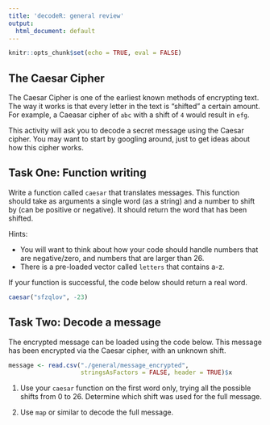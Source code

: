 ```yaml
---
title: 'decodeR: general review'
output:
  html_document: default
---
```


```r
knitr::opts_chunk$set(echo = TRUE, eval = FALSE)
```

## The Caesar Cipher

The Caesar Cipher is one of the earliest known methods of encrypting text.  The way it works is that every letter in the text is "shifted" a certain amount.  For example, a Caeasar cipher of `abc` with a shift of `4` would result in `efg`.

This activity will ask you to decode a secret message using the Caesar cipher.  You may want to start by googling around, just to get ideas about how this cipher works.

## Task One:  Function writing

Write a function called `caesar` that translates messages.  This function should take as arguments a single word (as a string) and a number to shift by (can be positive or negative).  It should return the word that has been shifted.

Hints:

* You will want to think about how your code should handle numbers that are negative/zero, and numbers that are larger than 26.
* There is a pre-loaded vector called `letters` that contains a-z.

If your function is successful, the code below should return a real word.

```r
caesar("sfzqlov", -23)
```

## Task Two: Decode a message

The encrypted message can be loaded using the code below.  This message has been encrypted via the Caesar cipher, with an unknown shift.

```r

message <- read.csv("./general/message_encrypted",
                    stringsAsFactors = FALSE, header = TRUE)$x
```


1. Use your `caesar` function on the first word only, trying all the possible shifts from 0 to 26.  Determine which shift was used for the full message.

2. Use `map` or similar to decode the full message.

